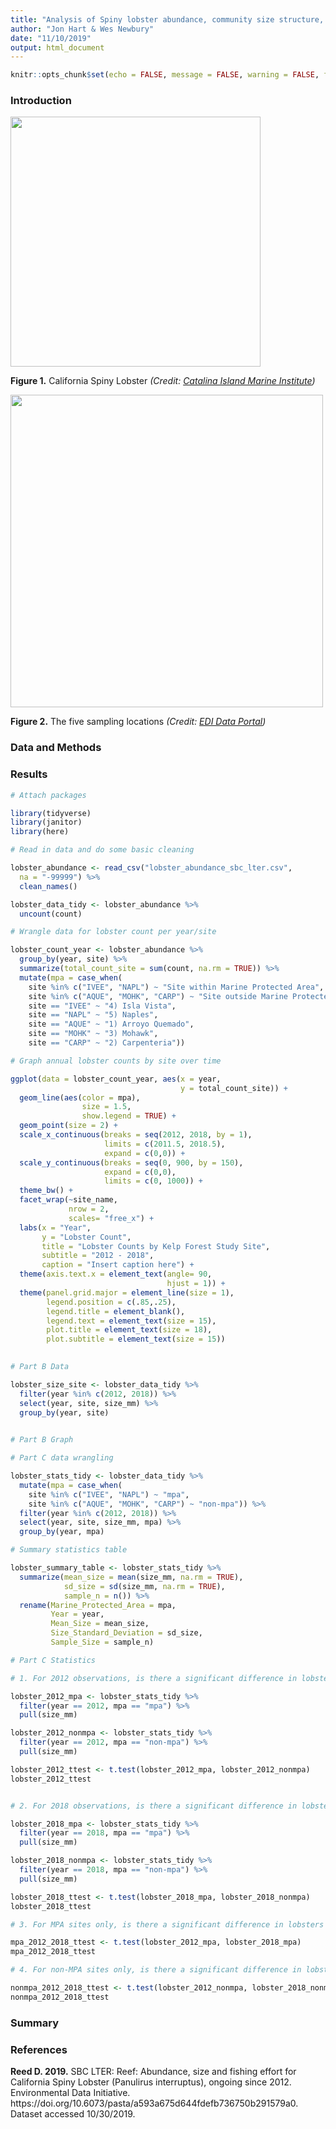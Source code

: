 ```yaml
---
title: "Analysis of Spiny lobster abundance, community size structure, and fishing pressure along the Santa Barbara coast (2012-2018)"
author: "Jon Hart & Wes Newbury"
date: "11/10/2019"
output: html_document
---
```


```r
knitr::opts_chunk$set(echo = FALSE, message = FALSE, warning = FALSE, fig.width = 13, fig.height = 10)
```
### Introduction

![](California-Spiny-Lobster.jpg){width=400px} 

**Figure 1.** California Spiny Lobster *(Credit: [Catalina Island Marine Institute](https://cimioutdoored.org/ca-spiny-lobster/))*

![](lobster_site_locations.PNG){width=500px}

**Figure 2.** The five sampling locations *(Credit: [EDI Data Portal](https://portal.edirepository.org/nis/mapbrowse?scope=knb-lter-sbc&identifier=77&revision=newest))*

### Data and Methods



### Results
```r
# Attach packages

library(tidyverse)
library(janitor)
library(here)
```



```r
# Read in data and do some basic cleaning

lobster_abundance <- read_csv("lobster_abundance_sbc_lter.csv",
  na = "-99999") %>% 
  clean_names() 

lobster_data_tidy <- lobster_abundance %>% 
  uncount(count)
```


```r
# Wrangle data for lobster count per year/site

lobster_count_year <- lobster_abundance %>% 
  group_by(year, site) %>% 
  summarize(total_count_site = sum(count, na.rm = TRUE)) %>% 
  mutate(mpa = case_when(
    site %in% c("IVEE", "NAPL") ~ "Site within Marine Protected Area",
    site %in% c("AQUE", "MOHK", "CARP") ~ "Site outside Marine Protected Area")) %>%   mutate(site_name = case_when(
    site == "IVEE" ~ "4) Isla Vista",
    site == "NAPL" ~ "5) Naples",  
    site == "AQUE" ~ "1) Arroyo Quemado",
    site == "MOHK" ~ "3) Mohawk",
    site == "CARP" ~ "2) Carpenteria")) 
```



```r
# Graph annual lobster counts by site over time

ggplot(data = lobster_count_year, aes(x = year, 
                                      y = total_count_site)) +
  geom_line(aes(color = mpa), 
                size = 1.5,
                show.legend = TRUE) + 
  geom_point(size = 2) +
  scale_x_continuous(breaks = seq(2012, 2018, by = 1),
                     limits = c(2011.5, 2018.5),
                     expand = c(0,0)) +
  scale_y_continuous(breaks = seq(0, 900, by = 150),
                     expand = c(0,0),
                     limits = c(0, 1000)) +
  theme_bw() +
  facet_wrap(~site_name, 
             nrow = 2,
             scales= "free_x") +
  labs(x = "Year",
       y = "Lobster Count",
       title = "Lobster Counts by Kelp Forest Study Site",
       subtitle = "2012 - 2018",
       caption = "Insert caption here") +
  theme(axis.text.x = element_text(angle= 90, 
                                   hjust = 1)) +
  theme(panel.grid.major = element_line(size = 1),
        legend.position = c(.85,.25),
        legend.title = element_blank(),
        legend.text = element_text(size = 15),
        plot.title = element_text(size = 18),
        plot.subtitle = element_text(size = 15)) 
        

```

```r
# Part B Data

lobster_size_site <- lobster_data_tidy %>% 
  filter(year %in% c(2012, 2018)) %>% 
  select(year, site, size_mm) %>% 
  group_by(year, site)
  
```

```r
# Part B Graph


```




```r
# Part C data wrangling

lobster_stats_tidy <- lobster_data_tidy %>% 
  mutate(mpa = case_when(
    site %in% c("IVEE", "NAPL") ~ "mpa",
    site %in% c("AQUE", "MOHK", "CARP") ~ "non-mpa")) %>%   
  filter(year %in% c(2012, 2018)) %>% 
  select(year, site, size_mm, mpa) %>% 
  group_by(year, mpa)  

```

```r
# Summary statistics table

lobster_summary_table <- lobster_stats_tidy %>% 
  summarize(mean_size = mean(size_mm, na.rm = TRUE),
            sd_size = sd(size_mm, na.rm = TRUE),
            sample_n = n()) %>% 
  rename(Marine_Protected_Area = mpa,
         Year = year,
         Mean_Size = mean_size,
         Size_Standard_Deviation = sd_size,
         Sample_Size = sample_n) 
```



```r
# Part C Statistics

# 1. For 2012 observations, is there a significant difference in lobster size between MPA and non-MPA sites? 

lobster_2012_mpa <- lobster_stats_tidy %>% 
  filter(year == 2012, mpa == "mpa") %>% 
  pull(size_mm)

lobster_2012_nonmpa <- lobster_stats_tidy %>% 
  filter(year == 2012, mpa == "non-mpa") %>% 
  pull(size_mm)

lobster_2012_ttest <- t.test(lobster_2012_mpa, lobster_2012_nonmpa)
lobster_2012_ttest


# 2. For 2018 observations, is there a significant difference in lobster size between MPA and non-MPA sites? 

lobster_2018_mpa <- lobster_stats_tidy %>% 
  filter(year == 2018, mpa == "mpa") %>% 
  pull(size_mm)

lobster_2018_nonmpa <- lobster_stats_tidy %>% 
  filter(year == 2018, mpa == "non-mpa") %>% 
  pull(size_mm)

lobster_2018_ttest <- t.test(lobster_2018_mpa, lobster_2018_nonmpa)
lobster_2018_ttest

# 3. For MPA sites only, is there a significant difference in lobsters observed in 2012 vs. 2018?

mpa_2012_2018_ttest <- t.test(lobster_2012_mpa, lobster_2018_mpa)
mpa_2012_2018_ttest

# 4. For non-MPA sites only, is there a significant difference in lobsters observed in 2012 vs. 2018?

nonmpa_2012_2018_ttest <- t.test(lobster_2012_nonmpa, lobster_2018_nonmpa)
nonmpa_2012_2018_ttest

```


### Summary


### References 

**Reed D. 2019.** SBC LTER: Reef: Abundance, size and fishing effort for California Spiny Lobster (Panulirus interruptus), ongoing since 2012. Environmental Data Initiative. https://doi.org/10.6073/pasta/a593a675d644fdefb736750b291579a0. Dataset accessed 10/30/2019.


